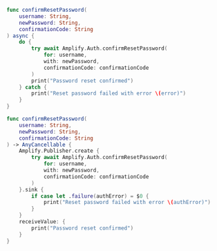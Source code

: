 <BlockSwitcher>

<Block name="Async/Await">

```swift
func confirmResetPassword(
    username: String,
    newPassword: String,
    confirmationCode: String
) async {
    do {
        try await Amplify.Auth.confirmResetPassword(
            for: username,
            with: newPassword,
            confirmationCode: confirmationCode
        )
        print("Password reset confirmed")
    } catch {
        print("Reset password failed with error \(error)")
    }
}
```

</Block>

<Block name="Combine)">

```swift
func confirmResetPassword(
    username: String,
    newPassword: String,
    confirmationCode: String
) -> AnyCancellable {
    Amplify.Publisher.create {
        try await Amplify.Auth.confirmResetPassword(
            for: username,
            with: newPassword,
            confirmationCode: confirmationCode
        )
    }.sink {
        if case let .failure(authError) = $0 {
            print("Reset password failed with error \(authError)")
        }
    }
    receiveValue: {
        print("Password reset confirmed")
    }
}
```

</Block>

</BlockSwitcher>
